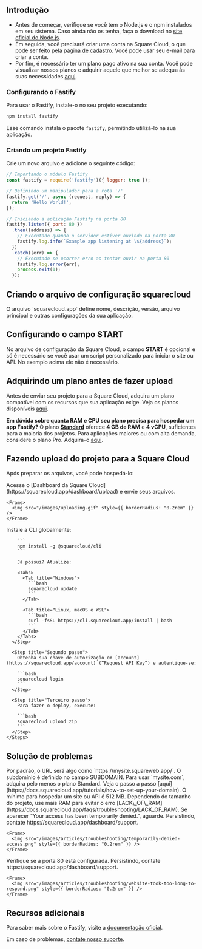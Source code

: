 ## Introdução

* Antes de começar, verifique se você tem o Node.js e o npm instalados em seu sistema. Caso ainda não os tenha, faça o download no [site oficial do Node.js](https://nodejs.org/).
* Em seguida, você precisará criar uma conta na Square Cloud, o que pode ser feito pela [página de cadastro](https://squarecloud.app/signup). Você pode usar seu e-mail para criar a conta.
* Por fim, é necessário ter um plano pago ativo na sua conta. Você pode visualizar nossos planos e adquirir aquele que melhor se adequa às suas necessidades [aqui](https://squarecloud.app/plans).

### Configurando o Fastify

Para usar o Fastify, instale-o no seu projeto executando:

```bash
npm install fastify
```

Esse comando instala o pacote `fastify`, permitindo utilizá-lo na sua aplicação.

### Criando um projeto Fastify

Crie um novo arquivo e adicione o seguinte código:

```javascript app.js
// Importando o módulo Fastify
const fastify = require('fastify')({ logger: true });

// Definindo um manipulador para a rota '/'
fastify.get('/', async (request, reply) => {
  return 'Hello World!';
});

// Iniciando a aplicação Fastify na porta 80
fastify.listen({ port: 80 })
  .then((address) => {
    // Executado quando o servidor estiver ouvindo na porta 80
    fastify.log.info(`Example app listening at \${address}`);
  })
  .catch((err) => {
    // Executado se ocorrer erro ao tentar ouvir na porta 80
    fastify.log.error(err);
    process.exit(1);
  });
```

## Criando o arquivo de configuração squarecloud

<Card title="Saiba como criar o arquivo de configuração da Square Cloud." icon="link" href="https://docs.squarecloud.app/getting-started/config-file">
  O arquivo `squarecloud.app` define nome, descrição, versão, arquivo principal e outras configurações da sua aplicação.
</Card>

## Configurando o campo START

No arquivo de configuração da Square Cloud, o campo **START** é opcional e só é necessário se você usar um script personalizado para iniciar o site ou API. No exemplo acima ele não é necessário.

## Adquirindo um plano antes de fazer upload

Antes de enviar seu projeto para a Square Cloud, adquira um plano compatível com os recursos que sua aplicação exige. Veja os planos disponíveis [aqui](https://squarecloud.app/plans).

<Note>**Em dúvida sobre quanta RAM e CPU seu plano precisa para hospedar um app Fastify?** O plano **[Standard](https://squarecloud.app/pay/standard)** oferece **4 GB de RAM** e **4 vCPU**, suficientes para a maioria dos projetos. Para aplicações maiores ou com alta demanda, considere o plano Pro. Adquira-o [aqui](https://squarecloud.app/pay/pro).</Note>

## Fazendo upload do projeto para a Square Cloud

Após preparar os arquivos, você pode hospedá-lo:

<Tabs>
  <Tab title="Upload pelo Dashboard">
    Acesse o [Dashboard da Square Cloud](https://squarecloud.app/dashboard/upload) e envie seus arquivos.

    <Frame>
      <img src="/images/uploading.gif" style={{ borderRadius: "0.2rem" }} />
    </Frame>
  </Tab>

  <Tab title="Upload via CLI">
    <Steps>
      <Step title="Primeiro passo">
        Instale a CLI globalmente:

        ```
        npm install -g @squarecloud/cli
        ```

        Já possui? Atualize:

        <Tabs>
          <Tab title="Windows">
            ```bash
            squarecloud update
            ```
          </Tab>

          <Tab title="Linux, macOS e WSL">
            ```bash
            curl -fsSL https://cli.squarecloud.app/install | bash
            ```
          </Tab>
        </Tabs>
      </Step>

      <Step title="Segundo passo">
        Obtenha sua chave de autorização em [account](https://squarecloud.app/account) (“Request API Key”) e autentique-se:

        ```bash
        squarecloud login
        ```
      </Step>

      <Step title="Terceiro passo">
        Para fazer o deploy, execute:

        ```bash
        squarecloud upload zip
        ```
      </Step>
    </Steps>
  </Tab>
</Tabs>

## Solução de problemas

<AccordionGroup>
  <Accordion title="Domínio personalizado" icon="globe" iconType="solid">
    Por padrão, o URL será algo como `https://mysite.squareweb.app/`. O subdomínio é definido no campo SUBDOMAIN. Para usar `mysite.com`, adquira pelo menos o plano Standard. Veja o passo a passo [aqui](https://docs.squarecloud.app/tutorials/how-to-set-up-your-domain).
  </Accordion>

  <Accordion title="RAM mínima" icon="memory" iconType="solid">
    O mínimo para hospedar um site ou API é 512 MB. Dependendo do tamanho do projeto, use mais RAM para evitar o erro [LACK\_OF\_RAM](https://docs.squarecloud.app/faqs/troubleshooting/LACK_OF_RAM).
  </Accordion>

  <Accordion title="Acesso temporariamente negado" icon="ban" iconType="solid">
    Se aparecer “Your access has been temporarily denied.”, aguarde. Persistindo, contate https://squarecloud.app/dashboard/support.

    <Frame>
      <img src="/images/articles/troubleshooting/temporarily-denied-access.png" style={{ borderRadius: "0.2rem" }} />
    </Frame>
  </Accordion>

  <Accordion title="Website demorou a responder" icon="clock" iconType="solid">
    Verifique se a porta 80 está configurada. Persistindo, contate https://squarecloud.app/dashboard/support.

    <Frame>
      <img src="/images/articles/troubleshooting/website-took-too-long-to-respond.png" style={{ borderRadius: "0.2rem" }} />
    </Frame>
  </Accordion>
</AccordionGroup>

## Recursos adicionais

Para saber mais sobre o Fastify, visite a [documentação oficial](https://fastify.dev/).

Em caso de problemas, [contate nosso suporte](/company/support).
